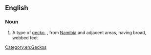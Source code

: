 ==English==

===Noun===
{{en-noun}}

# A type of [[gecko]], {{taxlink|Palmatogecko rangei|species}}, from [[Namibia]] and adjacent areas, having broad, webbed feet
[[Category:en:Geckos]]